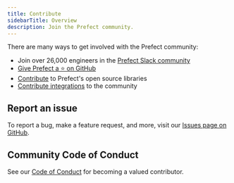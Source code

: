 ```yaml
---
title: Contribute
sidebarTitle: Overview
description: Join the Prefect community.
---
```


There are many ways to get involved with the Prefect community:

- Join over 26,000 engineers in the [Prefect Slack community](https://prefect.io/slack)
- [Give Prefect a ⭐️ on GitHub](https://github.com/PrefectHQ/prefect)
- [Contribute](/contribute/install-contribute) to Prefect's open source libraries
- [Contribute integrations](/contribute/integrations) to the community

## Report an issue

To report a bug, make a feature request, and more, visit our [Issues page on GitHub](https://github.com/PrefectHQ/prefect/issues/new/choose).

## Community Code of Conduct

See our [Code of Conduct](/contribute/code-of-conduct) for becoming a valued contributor.